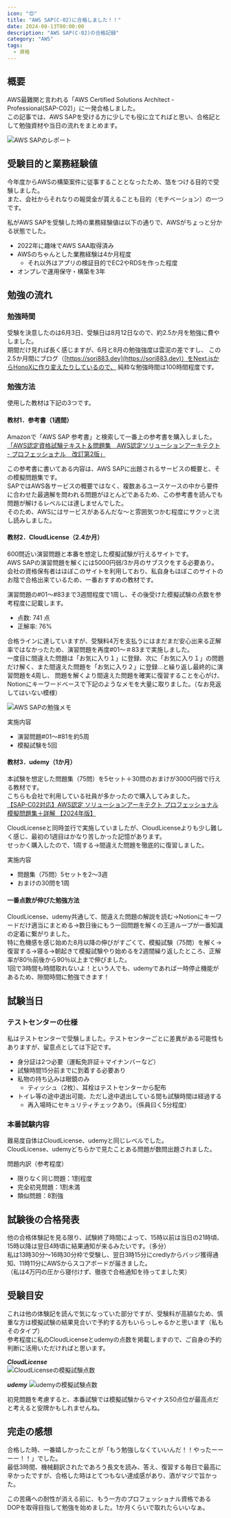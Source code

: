 ```yaml
---
icon: "😍"
title: "AWS SAP(C-02)に合格しました！！"
date: 2024-08-13T00:00:00
description: "AWS SAP(C-02)の合格記録"
category: "AWS"
tags:
  - 資格
---
```


## 概要
AWS最難関と言われる「AWS Certified Solutions Architect - Professional(SAP-C02)」に一発合格しました。  
この記事では、AWS SAPを受ける方に少しでも役に立てればと思い、合格記として勉強資材や当日の流れをまとめます。  

![AWS SAPのレポート](./aws_sap_report.webp)

## 受験目的と業務経験値
今年度からAWSの構築案件に従事することとなったため、箔をつける目的で受験しました。  
また、会社からそれなりの報奨金が貰えることも目的（モチベーション）の一つです。    

私がAWS SAPを受験した時の業務経験値は以下の通りで、AWSがちょっと分かる状態でした。

- 2022年に趣味でAWS SAA取得済み
- AWSのちゃんとした業務経験は4か月程度
  - それ以外はアプリの検証目的でEC2やRDSを作った程度
- オンプレで運用保守・構築を3年

## 勉強の流れ
### 勉強時間
受験を決意したのは6月3日、受験日は8月12日なので、約2.5か月を勉強に費やしました。  
期間だけ見れば長く感じますが、6月と8月の勉強強度は雲泥の差ですし、
この2.5か月間にブログ（[https://sori883.dev](https://sori883.dev)）をNext.jsからHonoXに作り変えたりしているので、
純粋な勉強時間は100時間程度です。

### 勉強方法
使用した教材は下記の3つです。

#### 教材1．参考書（1週間）
Amazonで「AWS SAP 参考書」と検索して一番上の参考書を購入しました。  
[「AWS認定資格試験テキスト＆問題集　AWS認定ソリューションアーキテクト - プロフェッショナル　改訂第2版」](https://amzn.asia/d/bCqmWzc)  

この参考書に書いてある内容は、AWS SAPに出題されるサービスの概要と、その模擬問題集です。  
SAPではAWS各サービスの概要ではなく、複数あるユースケースの中から要件に合わせた最適解を問われる問題がほとんどであるため、この参考書を読んでも問題が解けるレベルには達しませんでした。  
そのため、AWSにはサービスがあるんだな～と雰囲気つかむ程度にサクッと流し読みしました。  

#### 教材2．CloudLicense（2.4か月）
600問近い演習問題と本番を想定した模擬試験が行えるサイトです。  
AWS SAPの演習問題を解くには5000円弱/3か月のサブスクをする必要あり。  
会社の資格保有者はほぼこのサイトを利用しており、私自身もほぼこのサイトのお陰で合格出来ているため、一番おすすめの教材です。    
<ExLinkCard url="https://cloud-license.com/" />

演習問題の#01～#83まで3週間程度で1周し、その後受けた模擬試験の点数を参考程度に記載します。  
- 点数: 741 点
- 正解率: 76%

合格ラインに達していますが、受験料4万を支払うにはまだまだ安心出来る正解率ではなかったため、演習問題を再度#01～＃83まで実施しました。  
一度目に間違えた問題は「お気に入り１」に登録、次に「お気に入り１」の問題だけ解く、また間違えた問題を「お気に入り２」に登録...と繰り返し最終的に演習問題を4周し、
問題を解くより間違えた問題を確実に復習することを心がけ、Notionにキーワードベースで下記のようなメモを大量に取りました。（なお見返してはいない模様）  

![AWS SAPの勉強メモ](./aws_sap_memo.webp)

実施内容
- 演習問題#01～#81を約5周
- 模擬試験を5回

#### 教材3．udemy（1か月）
本試験を想定した問題集（75問）を5セット＋30問のおまけが3000円弱で行える教材です。  
こちらも会社で利用している社員が多かったので購入してみました。  
[【SAP-C02対応】AWS認定 ソリューションアーキテクト プロフェッショナル 模擬問題集＋詳解 【2024年版】](https://www.udemy.com/course/sap-c02aws-2024)  


CloudLicenseと同時並行で実施していましたが、CloudLicenseよりも少し難しく感じ、最初の1週目はかなり苦しかった記憶があります。   
せっかく購入したので、1周する→間違えた問題を徹底的に復習しました。  

実施内容
- 問題集（75問）5セットを2～3週
- おまけの30問を1周


#### 一番点数が伸びた勉強方法
CloudLicense、udemy共通して、間違えた問題の解説を読む→Notionにキーワードだけ適当にまとめる→数日後にもう一回問題を解くの王道ループが一番知識の定着に繋がりました。    
特に危機感を感じ始めた8月以降の伸びがすごくて、模擬試験（75問）を解く→復習する→寝る→朝起きて模擬試験やり始めるを2週間繰り返したところ、正解率が80％前後から90％以上まで伸びました。  
1回で3時間も時間取れないよ！という人でも、udemyであれば一時停止機能があるため、隙間時間に勉強できます！


## 試験当日
### テストセンターの仕様
私はテストセンターで受験しました。テストセンターごとに差異がある可能性もありますが、留意点としては下記です。  
- 身分証は2つ必要（運転免許証＋マイナンバーなど）
- 試験時間15分前までに到着する必要あり
- 私物の持ち込みは眼鏡のみ
  - ティッシュ（2枚）、耳栓はテストセンターから配布
- トイレ等の途中退出可能、ただし途中退出している間も試験時間は経過する
  - 再入場時にセキュリティチェックあり。（係員曰く5分程度）

### 本番試験内容
難易度自体はCloudLicense、udemyと同じレベルでした。  
CloudLicense、udemyどちらかで見たことある問題が数問出題されました。  

問題内訳（参考程度）
- 限りなく同じ問題：1割程度
- 完全初見問題：1割未満
- 類似問題：8割強

## 試験後の合格発表
他の合格体験記を見る限り、試験終了時間によって、15時以前は当日の21時頃、15時以降は翌日4時頃に結果通知が来るみたいです。（多分）  
私は13時30分～16時30分枠で受験し、翌日3時15分にcredlyからバッジ獲得通知、11時11分にAWSからスコアボードが届きました。    
（私は4万円の圧から寝付けず、徹夜で合格通知を待ってました笑）

## 受験目安
これは他の体験記を読んで気になっていた部分ですが、受験料が高額なため、慎重な方は模擬試験の結果見合いで予約する方もいらっしゃるかと思います（私もそのタイプ）  
参考程度に私のCloudLicenseとudemyの点数を掲載しますので、ご自身の予約判断に活用いただければと思います。  

***CloudLicense***  
![CloudLicenseの模擬試験点数](./aws_sap_cl.webp)

***udemy***
![udemyの模擬試験点数](./aws_sap_udemy.webp)

初見問題を考慮すると、本番試験では模擬試験からマイナス50点位が最高点だと考えると安牌かもしれませんね。  

## 完走の感想
合格した時、一番嬉しかったことが「もう勉強しなくていいんだ！！やったーーーー！！」でした。  
最低3時間、機械翻訳されたであろう長文を読み、答え、復習する毎日で最高に辛かったですが、合格した時はとてつもない達成感があり、酒がマジで旨かった。  

この苦痛への耐性が消える前に、もう一方のプロフェッショナル資格であるDOPを取得目指して勉強を始めました。1か月くらいで取れたらいいなぁ。  
